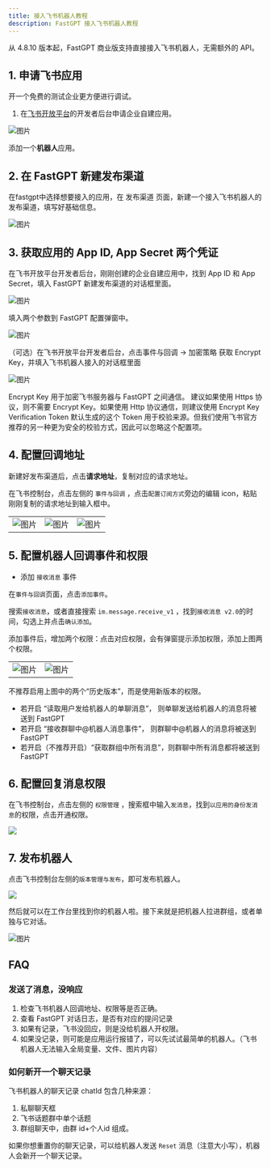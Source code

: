 ```yaml
---
title: 接入飞书机器人教程
description: FastGPT 接入飞书机器人教程
---
```


从 4.8.10 版本起，FastGPT 商业版支持直接接入飞书机器人，无需额外的 API。 

## 1. 申请飞书应用

开一个免费的测试企业更方便进行调试。

1. 在[飞书开放平台](https://open.feishu.cn/app)的开发者后台申请企业自建应用。

![图片](/imgs/feishu-bot-1.png)

添加一个**机器人**应用。

## 2. 在 FastGPT 新建发布渠道

在fastgpt中选择想要接入的应用，在 发布渠道 页面，新建一个接入飞书机器人的发布渠道，填写好基础信息。
   
![图片](/imgs/feishu-bot-2.png)

## 3. 获取应用的 App ID, App Secret 两个凭证

在飞书开放平台开发者后台，刚刚创建的企业自建应用中，找到 App ID 和 App Secret，填入 FastGPT 新建发布渠道的对话框里面。
   
![图片](/imgs/feishu-bot-3.png)

填入两个参数到 FastGPT 配置弹窗中。

![图片](/imgs/feishu-bot-4.png)

（可选）在飞书开放平台开发者后台，点击事件与回调 -> 加密策略 获取 Encrypt Key，并填入飞书机器人接入的对话框里面

![图片](/imgs/feishu-bot-5.png)

Encrypt Key 用于加密飞书服务器与 FastGPT 之间通信。
建议如果使用 Https 协议，则不需要 Encrypt Key。如果使用 Http 协议通信，则建议使用 Encrypt Key
Verification Token 默认生成的这个 Token 用于校验来源。但我们使用飞书官方推荐的另一种更为安全的校验方式，因此可以忽略这个配置项。
## 4. 配置回调地址

新建好发布渠道后，点击**请求地址**，复制对应的请求地址。

在飞书控制台，点击左侧的 `事件与回调` ，点击`配置订阅方式`旁边的编辑 icon，粘贴刚刚复制的请求地址到输入框中。
   
| | | |
| --- | --- | --- |
| ![图片](/imgs/feishu-bot-10.jpg) | ![图片](/imgs/feishu-bot-11.jpg) | ![图片](/imgs/feishu-bot-6.png) |

## 5. 配置机器人回调事件和权限

* 添加 `接收消息` 事件
   
在`事件与回调`页面，点击`添加事件`。

搜索`接收消息`，或者直接搜索 `im.message.receive_v1` ，找到`接收消息 v2.0`的时间，勾选上并点击`确认添加`。

添加事件后，增加两个权限：点击对应权限，会有弹窗提示添加权限，添加上图两个权限。

| | |
| --- | --- |
| ![图片](/imgs/feishu-bot-7.png) | ![图片](/imgs/feishu-bot-8.png) |

不推荐启用上图中的两个“历史版本”，而是使用新版本的权限。
- 若开启 “读取用户发给机器人的单聊消息”， 则单聊发送给机器人的消息将被送到 FastGPT
- 若开启 “接收群聊中@机器人消息事件”， 则群聊中@机器人的消息将被送到 FastGPT
- 若开启（不推荐开启）“获取群组中所有消息”，则群聊中所有消息都将被送到 FastGPT

## 6. 配置回复消息权限

在飞书控制台，点击左侧的 `权限管理` ，搜索框中输入`发消息`，找到`以应用的身份发消息`的权限，点击开通权限。

![](/imgs/feishu-bot-13.jpg)

## 7. 发布机器人

点击飞书控制台左侧的`版本管理与发布`，即可发布机器人。

![](/imgs/feishu-bot-12.jpg)

然后就可以在工作台里找到你的机器人啦。接下来就是把机器人拉进群组，或者单独与它对话。

![图片](/imgs/feishu-bot-9.png)

## FAQ

### 发送了消息，没响应

1. 检查飞书机器人回调地址、权限等是否正确。
2. 查看 FastGPT 对话日志，是否有对应的提问记录
3. 如果有记录，飞书没回应，则是没给机器人开权限。
4. 如果没记录，则可能是应用运行报错了，可以先试试最简单的机器人。（飞书机器人无法输入全局变量、文件、图片内容）

### 如何新开一个聊天记录

飞书机器人的聊天记录 chatId 包含几种来源：
1. 私聊聊天框
2. 飞书话题群中单个话题
3. 群组聊天中，由群 id+个人id 组成。

如果你想重置你的聊天记录，可以给机器人发送 `Reset` 消息（注意大小写），机器人会新开一个聊天记录。
